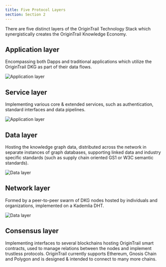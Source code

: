 ```yaml
---
title: Five Protocol Layers
section: Section 2
---
```


<YoutubeEmbed
  videoId="jiejMOpsP3I"
  title="OT 101 — OT knowledge economy technology stack"
/>

There are five distinct layers of the OriginTrail Technology Stack which synergistically creates the OriginTrail Knowledge Economy.

## Application layer

Encompassing both Dapps and traditional applications which utilize the OriginTrail DKG as part of their data flows.

![Application layer](/courses/ot-101/assets/service-layer.png)

## Service layer

Implementing various core & extended services, such as authentication, standard interfaces and data pipelines.

![Application layer](/courses/ot-101/assets/data-layer.png)

## Data layer

Hosting the knowledge graph data, distributed across the network in separate instances of graph databases, supporting linked data and industry specific standards (such as supply chain oriented GS1 or W3C semantic standards).

![Data layer](/courses/ot-101/assets/network-layer.png)

## Network layer

Formed by a peer-to-peer swarm of DKG nodes hosted by individuals and organizations, implemented on a Kademlia DHT.

![Data layer](/courses/ot-101/assets/consensus-layer.png)

## Consensus layer

Implementing interfaces to several blockchains hosting OriginTrail smart contracts, used to manage relations between the nodes and implement trustless protocols. OriginTrail currently supports Ethereum, Gnosis Chain and Polygon and is designed & intended to connect to many more chains.
